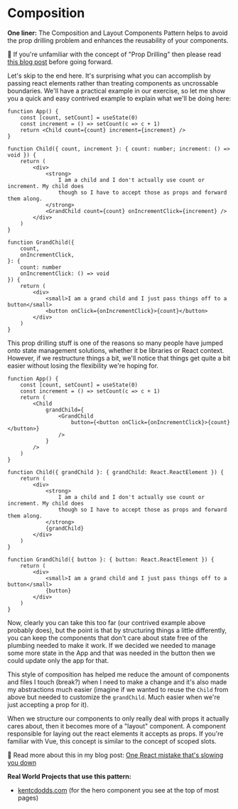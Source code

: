 # Composition

**One liner:** The Composition and Layout Components Pattern helps to avoid the
prop drilling problem and enhances the reusability of your components.

🦉 If you're unfamiliar with the concept of "Prop Drilling" then please read
[this blog post](https://kentcdodds.com/blog/prop-drilling) before going
forward.

Let's skip to the end here. It's surprising what you can accomplish by passing
react elements rather than treating components as uncrossable boundaries. We'll
have a practical example in our exercise, so let me show you a quick and easy
contrived example to explain what we'll be doing here:

```tsx
function App() {
	const [count, setCount] = useState(0)
	const increment = () => setCount(c => c + 1)
	return <Child count={count} increment={increment} />
}

function Child({ count, increment }: { count: number; increment: () => void }) {
	return (
		<div>
			<strong>
				I am a child and I don't actually use count or increment. My child does
				though so I have to accept those as props and forward them along.
			</strong>
			<GrandChild count={count} onIncrementClick={increment} />
		</div>
	)
}

function GrandChild({
	count,
	onIncrementClick,
}: {
	count: number
	onIncrementClick: () => void
}) {
	return (
		<div>
			<small>I am a grand child and I just pass things off to a button</small>
			<button onClick={onIncrementClick}>{count}</button>
		</div>
	)
}
```

This prop drilling stuff is one of the reasons so many people have jumped onto
state management solutions, whether it be libraries or React context. However,
if we restructure things a bit, we'll notice that things get quite a bit easier
without losing the flexibility we're hoping for.

```tsx
function App() {
	const [count, setCount] = useState(0)
	const increment = () => setCount(c => c + 1)
	return (
		<Child
			grandChild={
				<GrandChild
					button={<button onClick={onIncrementClick}>{count}</button>}
				/>
			}
		/>
	)
}

function Child({ grandChild }: { grandChild: React.ReactElement }) {
	return (
		<div>
			<strong>
				I am a child and I don't actually use count or increment. My child does
				though so I have to accept those as props and forward them along.
			</strong>
			{grandChild}
		</div>
	)
}

function GrandChild({ button }: { button: React.ReactElement }) {
	return (
		<div>
			<small>I am a grand child and I just pass things off to a button</small>
			{button}
		</div>
	)
}
```

Now, clearly you can take this too far (our contrived example above probably
does), but the point is that by structuring things a little differently, you can
keep the components that don't care about state free of the plumbing needed to
make it work. If we decided we needed to manage some more state in the App and
that was needed in the button then we could update only the app for that.

This style of composition has helped me reduce the amount of components and
files I touch (break?) when I need to make a change and it's also made my
abstractions much easier (imagine if we wanted to reuse the `Child` from above
but needed to customize the `grandChild`. Much easier when we're just accepting
a prop for it).

When we structure our components to only really deal with props it actually
cares about, then it becomes more of a "layout" component. A component
responsible for laying out the react elements it accepts as props. If you're
familiar with Vue, this concept is similar to the concept of scoped slots.

📜 Read more about this in my blog post:
[One React mistake that's slowing you down](https://epicreact.dev/one-react-mistake-thats-slowing-you-down)

**Real World Projects that use this pattern:**

- [kentcdodds.com](https://kentcdodds.com) (for the hero component you see at
  the top of most pages)
